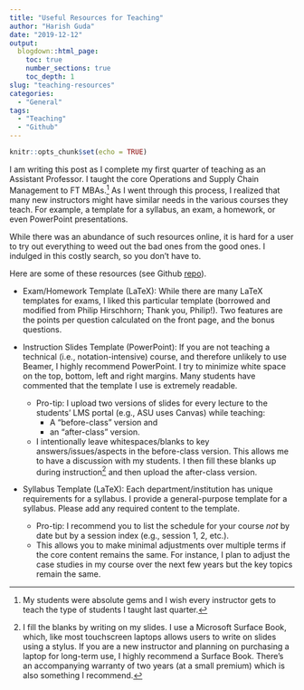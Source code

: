 ```yaml
---
title: "Useful Resources for Teaching"
author: "Harish Guda"
date: "2019-12-12"
output:
  blogdown::html_page:
    toc: true
    number_sections: true
    toc_depth: 1
slug: "teaching-resources"
categories: 
  - "General"
tags: 
  - "Teaching"
  - "Github"
---
```


```r
knitr::opts_chunk$set(echo = TRUE)
```

I am writing this post as I complete my first quarter of teaching as an Assistant Professor. I taught the core Operations and Supply Chain Management to FT MBAs.[^1] As I went through this process, I realized that many new instructors might have similar needs in the various courses they teach. For example, a template for a syllabus, an exam, a homework, or even PowerPoint presentations. 

While there was an abundance of such resources online, it is hard for a user to try out everything to weed out the bad ones from the good ones. I indulged in this costly search, so you don't have to. 

Here are some of these resources (see Github [repo](https://github.com/harish-guda/teaching-resources)). 

- Exam/Homework Template (LaTeX): While there are many LaTeX templates for exams, I liked this particular template (borrowed and modified from Philip Hirschhorn; Thank you, Philip!). Two features are the points per question calculated on the front page, and the bonus questions.

- Instruction Slides Template (PowerPoint): If you are not teaching a technical (i.e., notation-intensive) course, and therefore unlikely to use Beamer, I highly recommend PowerPoint. I try to minimize white space on the top, bottom, left and right margins. Many students have commented that the template I use is extremely readable. 
  * Pro-tip: I upload two versions of slides for every lecture to the students' LMS portal (e.g., ASU uses Canvas) while teaching: 
    * A "before-class" version and 
    * an "after-class" version. 
  * I intentionally leave whitespaces/blanks to key answers/issues/aspects in the before-class version. This allows me to have a discussion with my students. I then fill these blanks up during instruction[^2] and then upload the after-class version. 
  
- Syllabus Template (LaTeX): Each department/institution has unique requirements for a syllabus. I provide a general-purpose template for a syllabus. Please add any required content to the template. 
  - Pro-tip: I recommend you to list the schedule for your course *not* by date but by a session index (e.g., session 1, 2, etc.). 
  - This allows you to make minimal adjustments over multiple terms if the core content remains the same. For instance, I plan to adjust the case studies in my course over the next few years but the key topics remain the same. 

[^1]: My students were absolute gems and I wish every instructor gets to teach the type of students I taught last quarter. 
[^2]: I fill the blanks by writing on my slides. I use a Microsoft Surface Book, which, like most touchscreen laptops allows users to write on slides using a stylus. If you are a new instructor and planning on purchasing a laptop for long-term use, I highly recommend a Surface Book. There's an accompanying warranty of two years (at a small premium) which is also something I recommend. 